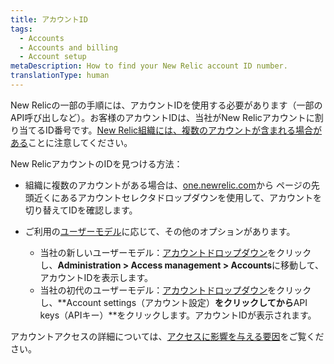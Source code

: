 ```yaml
---
title: アカウントID
tags:
  - Accounts
  - Accounts and billing
  - Account setup
metaDescription: How to find your New Relic account ID number.
translationType: human
---
```


New Relicの一部の手順には、アカウントIDを使用する必要があります（一部のAPI呼び出しなど）。お客様のアカウントIDは、当社がNew Relicアカウントに割り当てるID番号です。[New Relic組織には、複数のアカウントが含まれる場合がある](/docs/accounts/accounts-billing/account-structure/new-relic-account-structure)ことに注意してください。

New RelicアカウントのIDを見つける方法：

* 組織に複数のアカウントがある場合は、[one.newrelic.com](https://one.newrelic.com)から ページの先頭近くにあるアカウントセレクタドロップダウンを使用して、アカウントを切り替えてIDを確認します。

* ご利用の[ユーザーモデル](/docs/accounts/original-accounts-billing/original-product-based-pricing/overview-user-models)に応じて、その他のオプションがあります。

  * 当社の新しいユーザーモデル：[アカウントドロップダウン](/docs/using-new-relic/welcome-new-relic/get-started/glossary#account-dropdown)をクリックし、**Administration > Access management > Accounts**に移動して、アカウントIDを表示します。
  * 当社の初代のユーザーモデル：[アカウントドロップダウン](/docs/using-new-relic/welcome-new-relic/get-started/glossary#account-dropdown)をクリックし、**Account settings（アカウント設定）**をクリックしてから**API keys（APIキー）**をクリックします。アカウントIDが表示されます。

アカウントアクセスの詳細については、[アクセスに影響を与える要因](/docs/accounts/accounts-billing/account-structure/factors-affecting-access-features-data)をご覧ください。